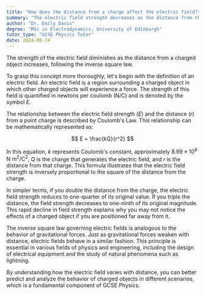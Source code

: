 ```yaml
---
title: "How does the distance from a charge affect the electric field?"
summary: "The electric field strength decreases as the distance from the charge increases, following an inverse square law."
author: "Dr. Emily Davis"
degree: "MSc in Electrodynamics, University of Edinburgh"
tutor_type: "GCSE Physics Tutor"
date: 2024-08-14
---
```


The strength of the electric field diminishes as the distance from a charged object increases, following the inverse square law.

To grasp this concept more thoroughly, let's begin with the definition of an electric field. An electric field is a region surrounding a charged object in which other charged objects will experience a force. The strength of this field is quantified in newtons per coulomb (N/C) and is denoted by the symbol $E$.

The relationship between the electric field strength ($E$) and the distance ($r$) from a point charge is described by Coulomb's Law. This relationship can be mathematically represented as:

$$ 
E = \frac{kQ}{r^2} 
$$ 

In this equation, $k$ represents Coulomb's constant, approximately $8.99 \times 10^9 \, \text{N m}^2/\text{C}^2$, $Q$ is the charge that generates the electric field, and $r$ is the distance from that charge. This formula illustrates that the electric field strength is inversely proportional to the square of the distance from the charge.

In simpler terms, if you double the distance from the charge, the electric field strength reduces to one-quarter of its original value. If you triple the distance, the field strength decreases to one-ninth of its original magnitude. This rapid decline in field strength explains why you may not notice the effects of a charged object if you are positioned far away from it.

The inverse square law governing electric fields is analogous to the behavior of gravitational forces. Just as gravitational forces weaken with distance, electric fields behave in a similar fashion. This principle is essential in various fields of physics and engineering, including the design of electrical equipment and the study of natural phenomena such as lightning.

By understanding how the electric field varies with distance, you can better predict and analyze the behavior of charged objects in different scenarios, which is a fundamental component of GCSE Physics.
    